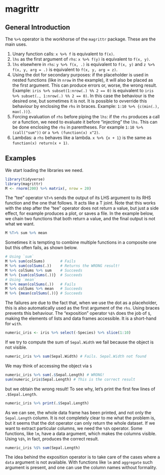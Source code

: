 # magrittr

## General Introduction

The `%>%` operator is the workhorse of the `magrittr` package. These are the main uses.

1. Unary function calls: `x %>% f` is equivalent to `f(x)`.
2. `lhs` as the first argument of `rhs`: `x %>% f(y)` is equivalent to `f(x, y)`.
3. `lhs` elsewhere in `rhs`: `y %>% f(x, .)` is equivalent to `f(x, y)` and `z %>% f(x, y, arg = .)` is equivalent to `f(x, y, arg = z)`.
3. Using the dot for secondary purposes: if the placeholder is used in nested functions (like in `nrow` in the example), it will also be placed as the first argument. This can produce errors or, worse, the wrong result. Example: `iris %>% subset(1:nrow(.) %% 2 == 0)` is equivalent to `iris %>% subset(., 1:nrow(.) %% 2 == 0)`. In this case the behaviour is the desired one, but sometimes it is not.
It is possible to ovverride this behaviour by enclosing the `rhs` in braces. Example: `1:10 %>% {c(min(.), max(.))}`.
4. Forcing evaluation of `rhs` before piping the `lhs`: if the `rhs` produces a call or a function, we need to evaluate it before "injecting" the `lhs`. This can be done enclosing the `rhs` in parentheses. For example `1:10 %>% (call("sum"))` or `a %>% (function(x) x^2)`.
5. Lambdas: a `rhs` behaves like a lambda. `x %>% {x + 1}` is the same as `function(x) return(x + 1)`.

## Examples 

We start loading the libraries we need.

```r
library(tidyverse)
library(magrittr)
M <- rnorm(200) %>% matrix(, nrow = 20)
```

The "tee" operator `%T>%` sends the output of its LHS argument to its RHS function and the one that follows. It acts like a T joint. Note that this works with the step after the "tee" operator does not return a value, but just a side effect, for example produces a plot, or saves a file. In the example below, we chain two functions that both return a value, and the final output is not what we want.

```r
M %T>% sum %>% mean
```

Sometimes it is tempting to combine multiple functions in a composite one but this often fails, as shown below.

```r
# Using `sum`
M %>% sum(colSums)       # Fails
M %>% sum(colSums(.))    # Returns the WRONG result!
M %>% colSums %>% sum    # Succeeds
M %>% {sum(colSums(.))}  # Succeeds
# Using `mean`
M %>% mean(colSums(.))   # Fails
M %>% colSums %>% mean   # Succeeds
M %>% {mean(colSums(.))} # Succeeds
```

The failures are due to the fact that, when we use the dot as a placeholder, this is also automatically used as the first argument
of the `rhs`. Using braces prevents this behaviour.
The "exposition" operator `%$%` does the job of `$`, making the elements of lists and data frames accessible. It is a short-hand for `with`.

```r
numeric_iris <- iris %>% select(-Species) %>% slice(1:10)
```

If we try to compute the sum of `Sepal.Width` we fail because the object is not visible.

```r
numeric_iris %>% sum(Sepal.Width) # Fails. Sepal.Width not found
```

We may think of accessing the object via `$`

```r
numeric_iris %>% sum(.$Sepal.Length) # WRONG!
sum(numeric_iris$Sepal.Length) # This is the correct result
```

but we obtain the wrong result! To see why, let's print the first few lines of `.$Sepal.Length`.

```r
numeric_iris %>% print(.$Sepal.Length)
```

As we can see, the whole data frame has been printed, and not only the `Sepal.Length` column. It is not completely clear to me what the problem is, but it seems that the dot operator can only return the whole dataset. If we want to extract particular columns, we need the `%$%` operator. Some functions, like `lm`, have a data argument, which makes the columns visible.
Using `%$%`, in fact, produces the correct result.

```r
numeric_iris %$% sum(Sepal.Length)
```

The idea behind the exposition operator is to take care of the cases where a `data` argument is not available. With functions like `lm` and `aggregate` such argument is present, and one can use the column names without formality.